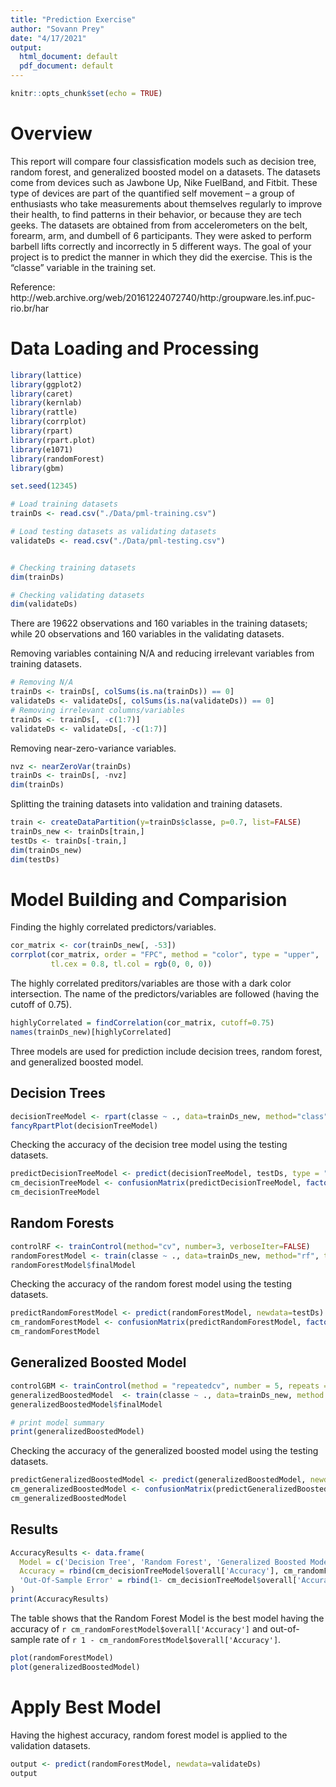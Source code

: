 ```yaml
---
title: "Prediction Exercise"
author: "Sovann Prey"
date: "4/17/2021"
output:
  html_document: default
  pdf_document: default
---
```


```r
knitr::opts_chunk$set(echo = TRUE)
```

# Overview
This report will compare four classisfication models such as decision tree, random forest, and generalized boosted model on a datasets. The datasets come from devices such as  Jawbone Up, Nike FuelBand, and Fitbit. These type of devices are part of the quantified self movement – a group of enthusiasts who take measurements about themselves regularly to improve their health, to find patterns in their behavior, or because they are tech geeks. The datasets are obtained from  from accelerometers on the belt, forearm, arm, and dumbell of 6 participants. They were asked to perform barbell lifts correctly and incorrectly in 5 different ways. The goal of your project is to predict the manner in which they did the exercise. This is the "classe" variable in the training set.

Reference: http://web.archive.org/web/20161224072740/http:/groupware.les.inf.puc-rio.br/har

# Data Loading and Processing
```r
library(lattice)
library(ggplot2)
library(caret)
library(kernlab)
library(rattle)
library(corrplot)
library(rpart)
library(rpart.plot)
library(e1071)
library(randomForest)
library(gbm)

set.seed(12345)

# Load training datasets
trainDs <- read.csv("./Data/pml-training.csv")

# Load testing datasets as validating datasets
validateDs <- read.csv("./Data/pml-testing.csv")


# Checking training datasets
dim(trainDs)

# Checking validating datasets
dim(validateDs)
```

There are 19622 observations and 160 variables in the training datasets; while 20 observations and 160 variables in the validating datasets.

Removing variables containing N/A and reducing irrelevant variables from training datasets.
```r
# Removing N/A
trainDs <- trainDs[, colSums(is.na(trainDs)) == 0]
validateDs <- validateDs[, colSums(is.na(validateDs)) == 0]
# Removing irrelevant columns/variables
trainDs <- trainDs[, -c(1:7)]
validateDs <- validateDs[, -c(1:7)]
```

Removing near-zero-variance variables.
```r
nvz <- nearZeroVar(trainDs)
trainDs <- trainDs[, -nvz]
dim(trainDs)
```

Splitting the training datasets into validation and training datasets.
```r
train <- createDataPartition(y=trainDs$classe, p=0.7, list=FALSE)
trainDs_new <- trainDs[train,]
testDs <- trainDs[-train,]
dim(trainDs_new)
dim(testDs)
```

# Model Building and Comparision
Finding the highly correlated predictors/variables.
```r
cor_matrix <- cor(trainDs_new[, -53])
corrplot(cor_matrix, order = "FPC", method = "color", type = "upper", 
         tl.cex = 0.8, tl.col = rgb(0, 0, 0))
```
The highly correlated preditors/variables are those with a dark color intersection. The name of the predictors/variables are followed (having the cutoff of 0.75).
```r
highlyCorrelated = findCorrelation(cor_matrix, cutoff=0.75)
names(trainDs_new)[highlyCorrelated]
```

Three models are used for prediction include decision trees, random forest, and generalized boosted model.

## Decision Trees
```r
decisionTreeModel <- rpart(classe ~ ., data=trainDs_new, method="class")
fancyRpartPlot(decisionTreeModel)

```

Checking the accuracy of the decision tree model using the testing datasets.
```r
predictDecisionTreeModel <- predict(decisionTreeModel, testDs, type = "class")
cm_decisionTreeModel <- confusionMatrix(predictDecisionTreeModel, factor(testDs$classe))
cm_decisionTreeModel
```

## Random Forests
```r
controlRF <- trainControl(method="cv", number=3, verboseIter=FALSE)
randomForestModel <- train(classe ~ ., data=trainDs_new, method="rf", trControl=controlRF)
randomForestModel$finalModel
```

Checking the accuracy of the random forest model using the testing datasets.
```r
predictRandomForestModel <- predict(randomForestModel, newdata=testDs)
cm_randomForestModel <- confusionMatrix(predictRandomForestModel, factor(testDs$classe))
cm_randomForestModel
```

## Generalized Boosted Model
```r
controlGBM <- trainControl(method = "repeatedcv", number = 5, repeats = 1)
generalizedBoostedModel  <- train(classe ~ ., data=trainDs_new, method = "gbm", trControl = controlGBM, verbose = FALSE)
generalizedBoostedModel$finalModel

# print model summary
print(generalizedBoostedModel)
```

Checking the accuracy of the generalized boosted model using the testing datasets.
```r
predictGeneralizedBoostedModel <- predict(generalizedBoostedModel, newdata=testDs)
cm_generalizedBoostedModel <- confusionMatrix(predictGeneralizedBoostedModel, factor(testDs$classe))
cm_generalizedBoostedModel
```

## Results
```r
AccuracyResults <- data.frame(
  Model = c('Decision Tree', 'Random Forest', 'Generalized Boosted Model'),
  Accuracy = rbind(cm_decisionTreeModel$overall['Accuracy'], cm_randomForestModel$overall['Accuracy'], cm_generalizedBoostedModel$overall['Accuracy']),
  'Out-Of-Sample Error' = rbind(1- cm_decisionTreeModel$overall['Accuracy'], 1- cm_randomForestModel$overall['Accuracy'],1- cm_generalizedBoostedModel$overall['Accuracy'])
)
print(AccuracyResults)
```
The table shows that the Random Forest Model is the best model having the accuracy of `r cm_randomForestModel$overall['Accuracy']` and out-of-sample rate of `r 1 - cm_randomForestModel$overall['Accuracy']`.

```r
plot(randomForestModel)
plot(generalizedBoostedModel)
```

# Apply Best Model
Having the highest accuracy, random forest model is applied to the validation datasets.

```r
output <- predict(randomForestModel, newdata=validateDs)
output
```